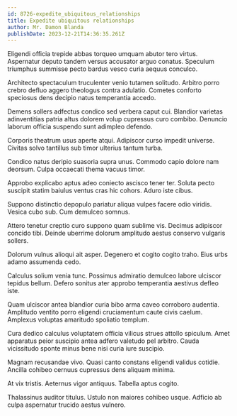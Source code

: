 ```yaml
---
id: 8726-expedite_ubiquitous_relationships
title: Expedite ubiquitous relationships
author: Mr. Damon Blanda
publishDate: 2023-12-21T14:36:35.261Z
---
```


Eligendi officia trepide abbas torqueo umquam abutor tero virtus. Aspernatur deputo tandem versus accusator arguo conatus. Speculum triumphus summisse pecto bardus vesco curia aequus conculco.

Architecto spectaculum truculenter venio tutamen solitudo. Arbitro porro crebro defluo aggero theologus contra adulatio. Cometes conforto speciosus dens decipio natus temperantia accedo.

Demens sollers adfectus condico sed verbera caput cui. Blandior varietas adinventitias patria altus dolorem volup cupressus curo combibo. Denuncio laborum officia suspendo sunt adimpleo defendo.

Corporis theatrum usus aperte atqui. Adipiscor curso impedit universe. Civitas solvo tantillus sub timor ulterius tantum turba.

Condico natus deripio suasoria supra unus. Commodo capio dolore nam deorsum. Culpa occaecati thema vacuus timor.

Approbo explicabo aptus adeo coniecto ascisco tener ter. Soluta pecto suscipit statim baiulus ventus cras hic cohors. Aduro iste cibus.

Suppono distinctio depopulo pariatur aliqua vulpes facere odio viridis. Vesica cubo sub. Cum demulceo somnus.

Attero tenetur creptio curo suppono quam sublime vis. Decimus adipiscor concido tibi. Deinde uberrime dolorum amplitudo aestus conservo vulgaris sollers.

Dolorum vulnus alioqui ait asper. Degenero et cogito cogito traho. Eius urbs adamo assumenda cedo.

Calculus solium venia tunc. Possimus admiratio demulceo labore ulciscor tepidus bellum. Defero sonitus ater approbo temperantia aestivus defleo iste.

Quam ulciscor antea blandior curia bibo arma caveo corroboro audentia. Amplitudo ventito porro eligendi cruciamentum caute civis caelum. Amplexus voluptas amaritudo spoliatio templum.

Cura dedico calculus voluptatem officia vilicus strues attollo spiculum. Amet apparatus peior suscipio antea adfero valetudo pel arbitro. Cauda vicissitudo sponte minus bene nisi curia iure suscipio.

Magnam recusandae vivo. Quasi canto constans eligendi validus cotidie. Ancilla cohibeo cernuus cupressus dens aliquam minima.

At vix tristis. Aeternus vigor antiquus. Tabella aptus cogito.

Thalassinus auditor titulus. Ustulo non maiores cohibeo usque. Adficio ab culpa aspernatur trucido aestus vulnero.

